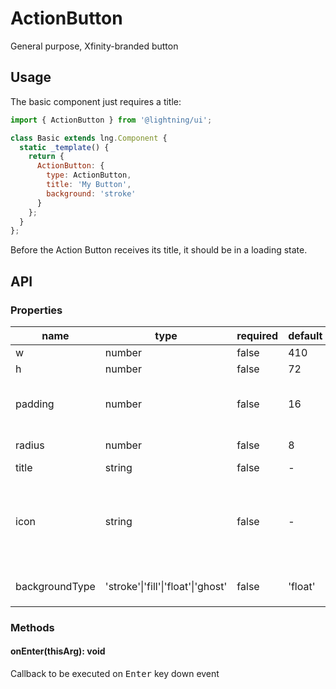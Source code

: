 
# ActionButton

General purpose, Xfinity-branded button

## Usage

The basic component just requires a title:

```js
import { ActionButton } from '@lightning/ui';

class Basic extends lng.Component {
  static _template() {
    return {
      ActionButton: {
        type: ActionButton,
        title: 'My Button',
        background: 'stroke'
      }
    };
  }
};
```
<Canvas>
  <Story id="actionbutton--base" />
</Canvas>


Before the Action Button receives its title, it should be in a loading state.
<Canvas>
  <Story id="actionbutton--loading" />
</Canvas>

## API

### Properties

name|type|required|default|description
--|--|--|--|--
w|number|false|410|width
h|number|false|72|height
padding|number|false|16|left and right padding value
radius|number|false|8|border radius
title|string|false|-|button text
icon|string|false|-|URI for icon or inline svg that may live next to the title. See <a href="?path=/docs/icon--basic">Icon</a>
backgroundType|'stroke'\|'fill'\|'float'\|'ghost'|false|'float'|color of `Button` container.

### Methods

#### onEnter(thisArg): void

Callback to be executed on <kbd>Enter</kbd> key down event
